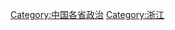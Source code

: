 {{Catnav|頁面分類|地理|国家|按國家分類|各國政治|中国各省政治}}
{{Catnav|頁面分類|地理|国家|亚洲国家|中国|中国政治|中国各省政治}}

[[Category:中国各省政治|Category:中国各省政治]]
[[Category:浙江|Category:浙江]]